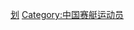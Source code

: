 {{Catnav|頁面分類|人物|各職業人物|运动员|賽艇运动员}}
{{Catnav|頁面分類|...|各国运动员|中国运动员|香港運動員}}
{{Catnav|頁面分類|...|中国体育|香港體育|香港運動員}}
{{Catnav|頁面分類|...|中国体育|中国运动员|香港運動員}}
{{Commonscat|Rowers from Hong Kong}}

[[Category:香港運動員|划]]
[[Category:中国赛艇运动员|Category:中国赛艇运动员]]